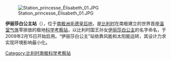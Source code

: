 {{coord|71|57|S|23|20|E|display=title}}
[[File:Station_princesse_Élisabeth_01.JPG|thumb]]

'''伊丽莎白公主站'''（{{lang-en|Princess Elisabeth Base}}），位于[[南极洲|南极洲]][[毛德皇后地|毛德皇后地]]，是[[比利时|比利时]]在南极建立的世界首座[[温室气体|温室气体]]零排放的极地[[科学考察站|科学考察站]]，以比利时国王孙女[[伊莉莎白_(比利时)|伊丽莎白公主]]的名字命名，于2009年2月15日开始启用。“伊丽莎白公主”站依靠风能和太阳能运转，其设计力求实现环境影响最小化。

{{南極科學考察站}}
{{The Continent of Antarctica}}

[[Category:比利时南极科学考察站|Category:比利时南极科学考察站]]